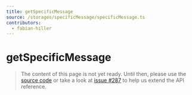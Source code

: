 ```yaml
---
title: getSpecificMessage
source: /storages/specificMessage/specificMessage.ts
contributors:
  - fabian-hiller
---
```


# getSpecificMessage

> The content of this page is not yet ready. Until then, please use the [source code](https://github.com/fabian-hiller/valibot/blob/main/library/src/storages/specificMessage/specificMessage.ts) or take a look at [issue #287](https://github.com/fabian-hiller/valibot/issues/287) to help us extend the API reference.
